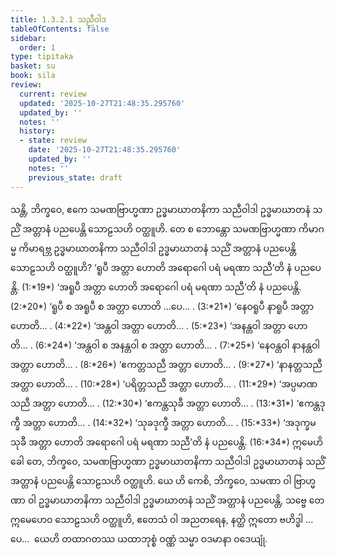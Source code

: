 ```yaml
---
title: 1.3.2.1 သညီဝါဒ
tableOfContents: false
sidebar:
  order: 1
type: tipitaka
basket: su
book: sila
review:
  current: review
  updated: '2025-10-27T21:48:35.295760'
  updated_by: ''
  notes: ''
  history:
  - state: review
    date: '2025-10-27T21:48:35.295760'
    updated_by: ''
    notes: ''
    previous_state: draft
---
```



<ReviewStatus review={frontmatter.review} showDetails={true} />

<HypothesisAnnotation frontmatter={frontmatter} />

<DynamicBreadcrumb />

<Division number="75" book="sila" e="ch" v="6" p="28">

<Paragraph number="119" book="sila">
သန္တိ, ဘိက္ခဝေ, ဧကေ သမဏဗြာဟ္မဏာ ဥဒ္ဓမာဃာတနိကာ သညီဝါဒါ ဥဒ္ဓမာဃာတနံ <Emphasis>သညိံ အတ္တာနံ</Emphasis> ပညပေန္တိ သောဠသဟိ ဝတ္ထူဟိ. တေ စ ဘောန္တော သမဏဗြာဟ္မဏာ ကိမာဂမ္မ ကိမာရဗ္ဘ ဥဒ္ဓမာဃာတနိကာ သညီဝါဒါ ဥဒ္ဓမာဃာတနံ သညိံ အတ္တာနံ ပညပေန္တိ သောဠသဟိ ဝတ္ထူဟိ?
</Paragraph>

</Division>
<Division number="76" book="sila" e="ch" v="6" p="29">

<Paragraph number="120" book="sila">
‘<Emphasis>ရူပီ အတ္တာ</Emphasis> ဟောတိ အရောဂေါ ပရံ မရဏာ <Emphasis>သညီ</Emphasis>’တိ နံ ပညပေန္တိ. (1:*19*)
</Paragraph>

<Paragraph number="121" book="sila">
‘<Emphasis>အရူပီ အတ္တာ</Emphasis> ဟောတိ အရောဂေါ ပရံ မရဏာ <Emphasis>သညီ</Emphasis>’တိ နံ ပညပေန္တိ. (2:*20*)
</Paragraph>

<Paragraph number="122" book="sila">
‘<Emphasis>ရူပီ စ အရူပီ စ အတ္တာ</Emphasis> ဟောတိ …ပေ… . (3:*21*)
</Paragraph>

<Paragraph number="123" book="sila">
‘<Emphasis>နေဝရူပီ နာရူပီ အတ္တာ</Emphasis> ဟောတိ… . (4:*22*)
</Paragraph>

<Paragraph number="124" book="sila">
‘<Emphasis>အန္တဝါ အတ္တာ</Emphasis> ဟောတိ… . (5:*23*)
</Paragraph>

<Paragraph number="125" book="sila">
‘<Emphasis>အနန္တဝါ အတ္တာ</Emphasis> ဟောတိ… . (6:*24*)
</Paragraph>

<Paragraph number="126" book="sila">
‘<Emphasis>အန္တဝါ စ အနန္တဝါ စ အတ္တာ</Emphasis> ဟောတိ… . (7:*25*)
</Paragraph>

<Paragraph number="127" book="sila">
‘<Emphasis>နေဝန္တဝါ နာနန္တဝါ အတ္တာ</Emphasis> ဟောတိ… . (8:*26*)
</Paragraph>

<Paragraph number="128" book="sila">
‘<Emphasis>ဧကတ္တသညီ အတ္တာ</Emphasis> ဟောတိ… . (9:*27*)
</Paragraph>

<Paragraph number="129" book="sila">
‘<Emphasis>နာနတ္တသညီ အတ္တာ</Emphasis> ဟောတိ… . (10:*28*)
</Paragraph>

<Paragraph number="130" book="sila">
‘<Emphasis>ပရိတ္တသညီ အတ္တာ</Emphasis> ဟောတိ… . (11:*29*)
</Paragraph>

<Paragraph number="131" book="sila">
‘<Emphasis>အပ္ပမာဏသညီ အတ္တာ</Emphasis> ဟောတိ… . (12:*30*)
</Paragraph>

<Paragraph number="132" book="sila">
‘<Emphasis>ဧကန္တသုခီ အတ္တာ</Emphasis> ဟောတိ… . (13:*31*)
</Paragraph>

<Paragraph number="133" book="sila">
‘<Emphasis>ဧကန္တဒုက္ခီ အတ္တာ</Emphasis> ဟောတိ… . (14:*32*)
</Paragraph>

<Paragraph number="134" book="sila">
‘<Emphasis>သုခဒုက္ခီ အတ္တာ</Emphasis> ဟောတိ… . (15:*33*)
</Paragraph>

<Paragraph number="135" book="sila">
‘<Emphasis>အဒုက္ခမသုခီ အတ္တာ</Emphasis> ဟောတိ အရောဂေါ ပရံ မရဏာ <Emphasis>သညီ</Emphasis>’တိ နံ ပညပေန္တိ. (16:*34*)
</Paragraph>

</Division>
<Division number="77" book="sila" e="ch" v="6" p="29">

<Paragraph number="136" book="sila">
ဣမေဟိ ခေါ တေ, ဘိက္ခဝေ, သမဏဗြာဟ္မဏာ ဥဒ္ဓမာဃာတနိကာ သညီဝါဒါ ဥဒ္ဓမာဃာတနံ သညိံ အတ္တာနံ ပညပေန္တိ သောဠသဟိ ဝတ္ထူဟိ. ယေ ဟိ ကေစိ, ဘိက္ခဝေ, သမဏာ ဝါ ဗြာဟ္မဏာ ဝါ ဥဒ္ဓမာဃာတနိကာ သညီဝါဒါ ဥဒ္ဓမာဃာတနံ သညိံ အတ္တာနံ ပညပေန္တိ, သဗ္ဗေ တေ ဣမေဟေဝ သောဠသဟိ ဝတ္ထူဟိ, ဧတေသံ ဝါ အညတရေန, နတ္ထိ ဣတော ဗဟိဒ္ဓါ …ပေ…  ယေဟိ တထာဂတဿ ယထာဘုစ္စံ ဝဏ္ဏံ သမ္မာ ဝဒမာနာ ဝဒေယျုံ.
</Paragraph>
</Division>